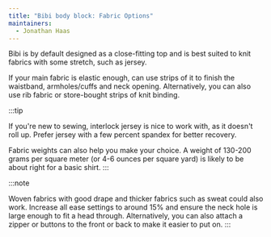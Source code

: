 ```yaml
---
title: "Bibi body block: Fabric Options"
maintainers:
  - Jonathan Haas
---
```


Bibi is by default designed as a close-fitting top and is best suited to knit fabrics with some stretch, such as jersey.

If your main fabric is elastic enough, can use strips of it to finish the waistband, armholes/cuffs and neck opening.
Alternatively, you can also use rib fabric or store-bought strips of knit binding.

:::tip

If you're new to sewing, interlock jersey is nice to work with, as it doesn't roll up. 
Prefer jersey with a few percent spandex for better recovery.
 
Fabric weights can also help you make your choice. 
A weight of 130-200 grams per square meter (or 4-6 ounces per square yard) is likely to be about right for a basic shirt.
:::

:::note

Woven fabrics with good drape and thicker fabrics such as sweat could also work. 
Increase all ease settings to around 15% and ensure the neck hole is large enough to fit a head through.
Alternatively, you can also attach a zipper or buttons to the front or back to make it easier to put on.
:::
